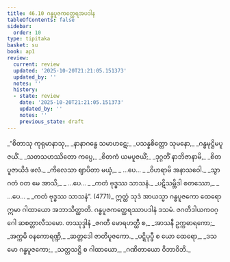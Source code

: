 ```yaml
---
title: 46.10 ဂန္ဓပူဇကတ္ထေရအပဒါန
tableOfContents: false
sidebar:
  order: 10
type: tipitaka
basket: su
book: ap1
review:
  current: review
  updated: '2025-10-20T21:21:05.151373'
  updated_by: ''
  notes: ''
  history:
  - state: review
    date: '2025-10-20T21:21:05.151373'
    updated_by: ''
    notes: ''
    previous_state: draft
---
```



<DynamicBreadcrumb />


<ReviewStatus review={frontmatter.review} showDetails={true} />

<HypothesisAnnotation frontmatter={frontmatter} />

<Division number="63" book="ap1" e="ch" v="20" p="434">

<Paragraph number="5959" type="verses" book="ap1">
_“စိတာသု ကုရုမာနာသု,_  
_နာနာဂန္ဓေ သမာဟဋေ;_  
_ပသန္နစိတ္တော သုမနော,_  
_ဂန္ဓမုဋ္ဌိမပူဇယိံ._  

</Paragraph>

</Division>
<Division number="64" book="ap1" e="ch" v="20" p="434">

<Paragraph number="5960" type="verses" book="ap1">
_သတသဟဿိတော ကပ္ပေ,_  
_စိတကံ ယမပူဇယိံ;_  
_ဒုဂ္ဂတိံ နာဘိဇာနာမိ,_  
_စိတပူဇာယိဒံ ဖလံ._  

</Paragraph>

</Division>
<Division number="65" book="ap1" e="ch" v="20" p="434">

<Paragraph number="5961" type="verses" book="ap1">
_ကိလေသာ ဈာပိတာ မယှံ,_  
_ …ပေ… _  
_ဝိဟရာမိ အနာသဝေါ._  

</Paragraph>

</Division>
<Division number="66" book="ap1" e="ch" v="20" p="434">

<Paragraph number="5962" type="verses" book="ap1">
_သွာဂတံ ဝတ မေ အာသိ,_  
_ …ပေ… _  
_ကတံ ဗုဒ္ဓဿ သာသနံ._  

</Paragraph>

</Division>
<Division number="67" book="ap1" e="ch" v="20" p="434">

<Paragraph number="5963" type="verses" book="ap1">
_ပဋိသမ္ဘိဒါ စတဿော,_  
_ …ပေ… _  
_ကတံ ဗုဒ္ဓဿ သာသနံ”. (4771)_  

</Paragraph>

<Paragraph number="5964" book="ap1">
ဣတ္ထံ သုဒံ အာယသ္မာ ဂန္ဓပူဇကော ထေရော ဣမာ ဂါထာယော အဘာသိတ္ထာတိ.

</Paragraph>
</Division>

<Paragraph number="5965" type="center" book="ap1">
ဂန္ဓပူဇကတ္ထေရဿာပဒါနံ ဒသမံ.



</Paragraph>

<Paragraph number="5966" type="center" book="ap1">
ဇဂတိဒါယကဝဂ္ဂေါ ဆစတ္တာလီသမော.



</Paragraph>

<Paragraph number="5967" type="center" book="ap1">
တဿုဒ္ဒါနံ


</Paragraph>

<Paragraph number="5968" type="verses" book="ap1">
_ဇဂတီ မောရဟတ္ထီ စ,_  
_အာသနီ ဥက္ကဓာရကော;_  
_အက္ကမိ ဝနကောရဏ္ဍိ,_  
_ဆတ္တဒေါ ဇာတိပူဇကော._  

</Paragraph>

<Paragraph number="5969" type="verses" book="ap1">
_ပဋ္ဋိပုပ္ဖီ စ ယော ထေရော,_  
_ဒသမော ဂန္ဓပူဇကော;_  
_သတ္တသဋ္ဌိ စ ဂါထာယော,_  
_ဂဏိတာယော ဝိဘာဝိဘိ._
</Paragraph>
